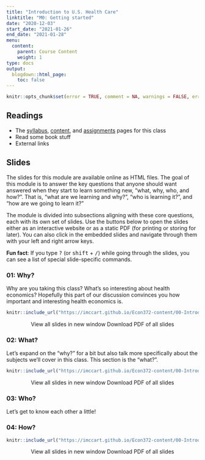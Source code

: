 ```yaml
---
title: "Introduction to U.S. Health Care"
linktitle: "M0: Getting started"
date: "2020-12-03"
start_date: "2021-01-26"
end_date: "2021-01-28"
menu:
  content:
    parent: Course Content
    weight: 1
type: docs
output:
  blogdown::html_page:
    toc: false
---
```


```r
knitr::opts_chunk$set(error = TRUE, comment = NA, warnings = FALSE, errors = FALSE, messages = FALSE, tidy = FALSE, echo = FALSE)
```

## Readings

- The [syllabus](/syllabus/), [content](/content/), and [assignments](/assignment/) pages for this class
- <i class="fas fa-book"></i> Read some book stuff
- <i class="fas fa-external-link-square-alt"></i> External links


## Slides {.tabset} 

The slides for this module are available online as HTML files. The goal of this module is to answer the key questions that anyone should want answered when they start to learn something new, "what, why, who, and how?". That is, "what are we learning and why?", "who is learning it?", and "how are we going to learn it?" 

The module is divided into subsections aligning with these core questions, each with its own set of slides. Use the buttons below to open the slides either as an interactive website or as a static PDF (for printing or storing for later). You can also click in the embedded slides and navigate through them with your left and right arrow keys.

:::fyi
**Fun fact**: If you type <kbd>?</kbd> (or <kbd>shift</kbd> + <kbd>/</kbd>) while going through the slides, you can see a list of special slide-specific commands.
:::

### 01: Why? 

Why are you taking this class? What's so interesting about health economics? Hopefully this part of our discussion convinces you how important and interesting health economics is. 

<center>

```r
knitr::include_url("https://imccart.github.io/Econ372-content/00-Introduction/00-intro1.html")
```

</center>

<p style="text-align:center;"><span class="btn btn-primary btn-lg" target="_blank" href="https://imccart.github.io/Econ372-content/00-Introduction/00-intro1.html"><i class="fas fa-external-link-alt"></i> View all slides in new window</span> <span class="btn btn-primary btn-lg" target="_blank" href="https://imccart.github.io/Econ372-content/00-Introduction/00-intro1.pdf"><i class="far fa-file-pdf"></i> Download PDF of all slides</span></p>


### 02: What? 

Let's expand on the "why?" for a bit but also talk more specifically about the subjects we'll cover in this class. This section is the "what?".

<center>

```r
knitr::include_url("https://imccart.github.io/Econ372-content/00-Introduction/00-intro2.html")
```

</center>

<p style="text-align:center;"><span class="btn btn-primary btn-lg" target="_blank" href="https://imccart.github.io/Econ372-content/00-Introduction/00-intro2.html"><i class="fas fa-external-link-alt"></i> View all slides in new window</span> <span class="btn btn-primary btn-lg" target="_blank" href="https://imccart.github.io/Econ372-content/00-Introduction/00-intro2.pdf"><i class="far fa-file-pdf"></i> Download PDF of all slides</span></p>


### 03: Who? 

Let's get to know each other a little!


### 04: How?

<center>

```r
knitr::include_url("https://imccart.github.io/Econ372-content/00-Introduction/00-intro4.html")
```

</center>

<p style="text-align:center;"><span class="btn btn-primary btn-lg" target="_blank" href="https://imccart.github.io/Econ372-content/00-Introduction/00-intro4.html"><i class="fas fa-external-link-alt"></i> View all slides in new window</span> <span class="btn btn-primary btn-lg" target="_blank" href="https://imccart.github.io/Econ372-content/00-Introduction/00-intro4.pdf"><i class="far fa-file-pdf"></i> Download PDF of all slides</span></p>

